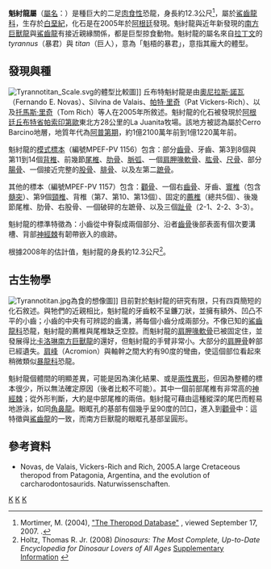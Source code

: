 {{Automatic Taxobox
| taxon = Tyrannotitan
| fossil_range = [[早白堊世|白堊紀早期]] ([[阿普第階|阿普第階]]), {{fossil_range|118|earliest=121|latest=112}}
| image = Dinosaurios los gigantes argentinos .jpg
| image_width = 250px
| image_caption = 魁紂龍骨架
| authority = Novas, de Valai, Vickers-Rich & Rich, 2005
| type_species = '''丘布特魁紂龍<br>''Tyrannotitan chubutensis'''''
| type_species_authority = Novas ''et al.'', 2005
}}

'''魁紂龍屬'''（[[學名|屬名]]：{{lang|la|''Tyrannotitan''}}）是種巨大的二足[[肉食性|肉食性]]恐龍，身長約12.3公尺<ref name="theropoddatabase">Mortimer, M. (2004), [http://home.myuw.net/eoraptor/ "The Theropod Database"] {{webarchive|url=https://web.archive.org/web/20080109193046/http://home.myuw.net/eoraptor/ |date=2008-01-09 }}, viewed September 17, 2007. {{cite web |url=http://home.myuw.net/eoraptor/ |title=存档副本 |accessdate=2008-01-23 |deadurl=yes |archiveurl=https://web.archive.org/web/20080109193046/http://home.myuw.net/eoraptor/ |archivedate=2008-01-09 }}.</ref>，屬於[[鯊齒龍科|鯊齒龍科]]，生存於[[白堊紀|白堊紀]]，化石是在2005年於[[阿根廷|阿根廷]]發現。魁紂龍與近年新發現的[[南方巨獸龍|南方巨獸龍]]與[[鯊齒龍|鯊齒龍]]有接近親緣關係，都是巨型掠食動物。魁紂龍的屬名來自[[拉丁文|拉丁文]]的 ''tyrannus''（暴君）與 ''titan''（巨人），意為「魁梧的暴君」，意指其龐大的體型。

==發現與種==
[[File:Tyrannotitan_Scale.svg|thumb]]的體型比較圖]]
丘布特魁紂龍是由[[奧尼拉斯·諾瓦|奧尼拉斯·諾瓦]]（Fernando E. Novas）、Silvina de Valais、[[帕特·里奇|帕特·里奇]]（Pat Vickers-Rich）、以及[[托馬斯·里奇|托馬斯·里奇]]（Tom Rich）等人在2005年所敘述。魁紂龍的化石被發現於[[阿根廷|阿根廷]][[丘布特省|丘布特省]][[帕索印第歐|帕索印第歐]]東北方28公里的La Juanita牧場。該地方被認為屬於Cerro Barcino地層，地質年代為[[阿普第期|阿普第期]]，約1億2100萬年前到1億1220萬年前。

魁紂龍的[[模式標本|模式標本]]（編號MPEF-PV 1156）包含：部分[[齒骨|齒骨]]、牙齒、第3到8個與第11到14個[[背椎|背椎]]、前幾節[[尾椎|尾椎]]、[[肋骨|肋骨]]、[[脈弧|脈弧]]、一個[[肩胛喙軟骨|肩胛喙軟骨]]、[[肱骨|肱骨]]、[[尺骨|尺骨]]、部分[[腸骨|腸骨]]、一個接近完整的[[股骨|股骨]]、[[腓骨|腓骨]]、以及左第二[[蹠骨|蹠骨]]。

其他的標本（編號MPEF-PV 1157）包含：[[顴骨|顴骨]]、一個右[[齒骨|齒骨]]、牙齒、[[寰椎|寰椎]]（包含[[髓突|髓突]]）、第9個[[頸椎|頸椎]]、背椎（第7、第10、第13個）、固定的[[薦椎|薦椎]]（總共5個）、後幾節尾椎、肋骨、右股骨、一個破碎的左蹠骨、以及三個[[趾骨|趾骨]]（2-1、2-2、3-3）。

魁紂龍的標準特徵為：小齒從中脊裂成兩個部分、沿者[[齒骨|齒骨]]後部表面有個次要溝槽、背部[[神經棘|神經棘]]有韌帶嵌入的痕跡。

根據2008年的估計值，魁紂龍的身長約12.3公尺<ref name="Holtz2008">Holtz, Thomas R. Jr. (2008) ''Dinosaurs: The Most Complete, Up-to-Date Encyclopedia for Dinosaur Lovers of All Ages'' [http://www.geol.umd.edu/~tholtz/dinoappendix/DinoappendixSummer2008.pdf Supplementary Information] {{Wayback|url=http://www.geol.umd.edu/~tholtz/dinoappendix/DinoappendixSummer2008.pdf |date=20110615201329 }}</ref>。

==古生物學==
[[File:Tyrannotitan.jpg|thumb]]為食的想像圖]]
目前對於魁紂龍的研究有限，只有四頁簡短的化石敘述。與牠們的近親相比，魁紂龍的牙齒較不呈鐮刀狀，並擁有額外、凹凸不平的小齒；小齒的中央有可辨認的齒溝，將每個小齒分成兩部分。不像已知的[[鯊齒龍科|鯊齒龍科]]恐龍，魁紂龍的薦椎與尾椎缺乏空腔。而魁紂龍的[[肩胛喙軟骨|肩胛喙軟骨]]已被固定住，並發展得比[[南方巨獸龍|卡洛琳南方巨獸龍]]的還好，但魁紂龍的手臂非常小。大部分的[[肩胛骨|肩胛骨]]幹部已經遺失。[[肩峰|肩峰]]（Acromion）與軸幹之間大約有90度的彎曲，使這個部位看起來稍微類似[[暴龍科|暴龍科]]恐龍。

魁紂龍個體間的明顯差異，可能是因為演化結果、或是[[兩性異形|兩性異形]]，但因為整體的標本很少，所以無法確定原因（後者比較不可能）。{{來源請求}}其中一個前部尾椎有非常高的[[神經棘|神經棘]]；從外形判斷，大約是中部尾椎的兩倍。魁紂龍可藉由這種縱深的尾巴而輕易地游泳，如同[[角鼻龍|角鼻龍]]。眼眶孔的基部有個幾乎呈90度的凹口，進入到[[顴骨|顴骨]]中：這特徵與[[鯊齒龍|鯊齒龍]]的一致，而南方巨獸龍的眼眶孔基部呈圓形。

==參考資料==
{{Reflist}}
{{Refbegin}}
* Novas, de Valais, Vickers-Rich and Rich, 2005.A large Cretaceous theropod from Patagonia, Argentina, and the evolution of carcharodontosaurids. Naturwissenschaften.
{{Refend}}
{{獸腳亞目|A.}}
{{Taxonbar}}
[[Category:下白堊紀恐龍|K]]
[[Category:南美洲恐龍|K]]
[[Category:鯊齒龍科|K]]